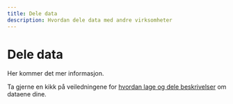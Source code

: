 ```yaml
---
title: Dele data
description: Hvordan dele data med andre virksomheter
---
```


# Dele data

Her kommer det mer informasjon.

Ta gjerne en kikk på veiledningene for [hvordan lage og dele beskrivelser](/docs/how-to-guides/how-to-dataset) om dataene dine.
